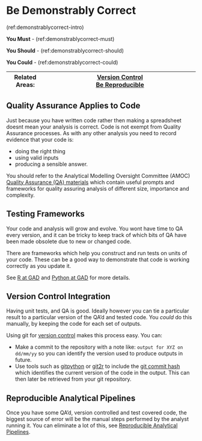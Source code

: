 # Be Demonstrably Correct {#demonstrably_correct}

(ref:demonstrablycorrect-intro)

 **You Must** - (ref:demonstrablycorrect-must)
 
 **You Should** - (ref:demonstrablycorrect-should)

 **You Could** - (ref:demonstrablycorrect-could)
 
 |Related Areas: 	| [Version Control](#version_control) <br> [Be Reproducible](#reproducible) |
|---------------	|------------------------------------------------------------|

## Quality Assurance Applies to Code {#qa_code_too}
Just because you have written code rather then making a spreadsheet doesnt mean your analysis is correct.
Code is not exempt from Quality Assurance processes. 
As with any other analysis you need to record evidence that your code is:

* doing the right thing
* using valid inputs
* producing a sensible answer.

You should refer to the Analytical Modelling Oversight Committee (AMOC) [Quality Assurance (QA) materials](https://dhexchange.kahootz.com/connect.ti/Testanalysts/view?objectId=13590448) which contain useful prompts and frameworks for quality assuring analysis of different size, importance and complexity.

## Testing Frameworks {#unit_tests}
Your code and analysis will grow and evolve. You wont have time to QA every version, and it can be tricky to keep track of which bits of QA have been made obsolete due to new or changed code.

There are frameworks which help you construct and run tests on units of your code. These can be a good way to demonstrate that code is working correctly as you update it.

See [R at GAD](#r_tests) and [Python at GAD](#py_tests) for more details.

## Version Control Integration
Having unit tests, and QA is good. Ideally however you can tie a particular result to a particular version of the QA'd and tested code. You _could_ do this manually, by keeping the code for each set of outputs.

Using git for [version control](#version_control) makes this process easy. You can:

* Make a commit to the repository with a note like: `output for XYZ on dd/mm/yy` so you can identify the version used to produce outputs in future.
* Use tools such as
[gitpython](https://gitpython.readthedocs.io/en/stable/)
or
[git2r](https://docs.ropensci.org/git2r/)
to include the
[git commit hash](https://git-scm.com/book/en/v2/Git-Basics-Viewing-the-Commit-History)
which identifies the current version of the code in the output.
This can then later be retrieved from your git repository.

## Reproducible Analytical Pipelines {#rap_demonstrable}
Once you have some QA'd, version controlled and test covered code, the biggest source of error will be the manual steps performed by the analyst running it.
You can eliminate a lot of this, see
[Reproducible Analytical Pipelines](#rap).
